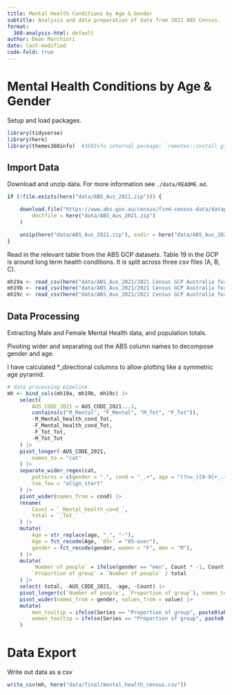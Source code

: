 ```yaml
---
title: Mental Health Conditions by Age & Gender 
subtitle: Analysis and data preparation of data from 2021 ABS Census. 
format:
  360-analysis-html: default
author: Dean Marchiori
date: last-modified
code-fold: true
---
```


# Mental Health Conditions by Age & Gender  

Setup and load packages. 

```r
library(tidyverse)
library(here)
library(themes360info)  #360Info internal package: `remotes::install_github("360-info/themes360info")` 
```

## Import Data  

Download and unzip data. For more information see `./data/README.md`.  

```r
if (!file.exists(here("data/ABS_Aus_2021.zip"))) {

    download.file("https://www.abs.gov.au/census/find-census-data/datapacks/download/2021_GCP_AUS_for_AUS_short-header.zip",
        destfile = here("data/ABS_Aus_2021.zip")
    )

    unzip(here("data/ABS_Aus_2021.zip"), exdir = here("data/ABS_Aus_2021"))
}
```

Read in the relevant table from the ABS GCP datasets. Table 19 in the GCP is around long term health conditions. 
It is split across three csv files (A, B, C).  

```r
mh19a <- read_csv(here("data/ABS_Aus_2021/2021 Census GCP Australia for AUS/2021Census_G19A_AUS_AUS.csv"))
mh19b <- read_csv(here("data/ABS_Aus_2021/2021 Census GCP Australia for AUS/2021Census_G19B_AUS_AUS.csv"))
mh19c <- read_csv(here("data/ABS_Aus_2021/2021 Census GCP Australia for AUS/2021Census_G19C_AUS_AUS.csv"))
```

## Data Processing  

Extracting Male and Female Mental Health data, and population totals.  

Pivoting wider and separating out the ABS column names to decompose gender and age.  

I have calculated *_directional columns to allow plotting like a symmetric age pyramid.  

```r
# data processing pipeline
mh <- bind_cols(mh19a, mh19b, mh19c) |>
    select(
        AUS_CODE_2021 = AUS_CODE_2021...1,
        contains(c("M_Mental", "F_Mental", "M_Tot", "F_Tot")),
        -M_Mental_health_cond_Tot,
        -F_Mental_health_cond_Tot,
        -F_Tot_Tot,
        -M_Tot_Tot
    ) |>
    pivot_longer(-AUS_CODE_2021,
        names_to = "cat"
    ) |> 
    separate_wider_regex(cat,
        patterns = c(gender = ".", cond = "_.+", age = "(?<=_)[0-9]+_.+$"),
        too_few = "align_start"
    ) |> 
    pivot_wider(names_from = cond) |>
    rename(
        Count = `_Mental_health_cond_`,
        total = `_Tot_`
    ) |>
    mutate(
        Age = str_replace(age, "_", "-"),
        Age = fct_recode(Age, `85+` = "85-over"),
        gender = fct_recode(gender, women = "F", men = "M"),
    ) |>
    mutate(
        `Number of people` = ifelse(gender == "men", Count * -1, Count),
        `Proportion of group` = `Number of people` / total
    ) |>
    select(-total, -AUS_CODE_2021, -age, -Count) |>
    pivot_longer(c(`Number of people`, `Proportion of group`), names_to = "Series") |>
    pivot_wider(names_from = gender, values_from = value) |>
    mutate(
        men_tooltip = ifelse(Series == "Proportion of group", paste0(abs(round(men * 100, 1)), "%"), abs(men)),
        women_tooltip = ifelse(Series == "Proportion of group", paste0(abs(round(women * 100, 1)), "%"), abs(women))
    )
```

# Data Export 

Write out data as a csv  

```r
write_csv(mh, here("data/final/mental_health_census.csv"))
```